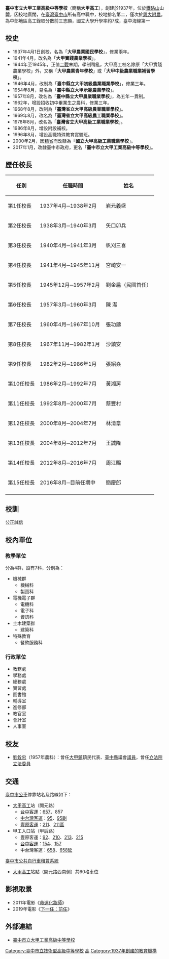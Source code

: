 {{Infobox School
| name =臺中市立大甲工業高級中等學校
| other_name = Taichung Municipal<br>Dajia Industrial High School
| image = [[File:臺中市立大甲工業高級中等學校.jpeg|File:臺中市立大甲工業高級中等學校.jpeg]]
| motto = 校訓：公正誠信
| established = 1937年 大甲農業國民學校
| type = [[技術型高級中等學校|技術型高級中等學校]]
| religion = 
| affiliation = [[臺中市政府教育局|臺中市政府教育局]]
| district = {{ROCTW}}[[臺中市|臺中市]][[大甲區|大甲區]]
| grades = 高一至高三
| founder = 
| president =
| principal = 簡慶郎
| dean = 
| college = 
| house = 
| sc =
| cs =
| free_label2 = 校地面積
| free_text2 = 190,299平方公尺
| faculty = 110餘人
| staff = 30餘人
| students = 日間部：1,300餘人，進修部：500餘人
| athletics = 
| conference =籃球隊，女子手球隊,田徑隊 
| colors = 
| mascot = 
| magazine = 
| free_label = 
| free_text = 
| free_label3 = 
| free_text3 = 
| address = 臺灣臺中市大甲區開元路71號
| tel = 04-2687-4132
| fax =
| mail = 
| website = https://tcvs.tc.edu.tw/
}}

'''臺中市立大甲工業高級中等學校'''（簡稱'''大甲高工'''），創建於1937年。位於[[鐵砧山|鐵砧山]]山麓，因校地廣闊，在[[臺灣|臺灣]][[臺中市|臺中市]]所有高中職中，校地排名第二，僅次於[[興大附農|興大附農]]。為中部地區高工錄取分數前三志願，國立大學升學率約7成，臺中海線第一

== 校史 ==
*1937年4月1日創校，名為「'''大甲農業國民學校'''」，修業兩年。
*1941年4月，改名為「'''大甲實踐農業學校'''」。
*1944年至1945年，正值[[二戰|二戰]]末期，學制稍亂，大甲高工校名除原「大甲實踐農業學校」外，又稱「'''大甲農業青年學校'''」或「'''大甲中級農業職業補習學校'''」。
*1946年4月，改制為「'''臺中縣立大甲初級農業職業學校'''」，修業三年。
*1954年8月，易名為「'''臺中縣立大甲示範農業學校'''」。
*1957年8月，改名為「'''臺中縣立大甲農業職業學校'''」，為五年一貫制。
*1962年，增設招收初中畢業生之農科，修業三年。
*1968年8月，改制為「'''臺灣省立大甲高級農業職業學校'''」。
*1969年8月，改名為「'''臺灣省立大甲高級農工職業學校'''」。
*1978年8月，改名為「'''臺灣省立大甲高級工業職業學校'''」。
*1986年8月，增設附設補校。
*1996年8月，增設高職特殊教育實驗班。
*2000年2月，因[[精省|精省]]而改隸為「'''國立大甲高級工業職業學校'''」。
*2017年1月，改隸臺中市政府，更名「'''臺中市立大甲工業高級中等學校'''」。

== 歷任校長 ==
{| class="wikitable" align=center 
! 任別　　 !! 　任職時間　　　　　　　 !! 姓名　　　 
|- align=center 
| 第1任校長 || 1937年4月─1938年2月 || 岩元義盛
|- align=center 
| 第2任校長 || 1938年3月─1940年3月 || 矢口卯兵
|- align=center 
| 第3任校長 || 1940年4月─1941年3月 || 帆刈三喜
|- align=center 
| 第4任校長 || 1941年4月─1945年11月 || 宮崎安一
|- align=center 
| 第5任校長 || 1945年12月─1957年2月 || 劉金扁（民國首任）
|- align=center 
| 第6任校長 || 1957年3月─1960年3月 || 陳  潔
|- align=center 
| 第7任校長 || 1960年4月─1967年10月 || 張功鑄
|- align=center 
| 第8任校長 || 1967年11月─1982年1月 || 沙鎮安
|- align=center 
| 第9任校長 || 1982年2月─1986年1月 || 張紹焱
|- align=center 
| 第10任校長 || 1986年2月─1992年7月 || 黃湘房
|- align=center 
| 第11任校長 || 1992年8月─2000年7月 || 蔡豐村
|- align=center 
| 第12任校長 || 2000年8月─2004年7月 || 林清章
|- align=center 
| 第13任校長 || 2004年8月─2012年7月 || 王誠隆
|- align=center 
| 第14任校長|| 2012年8月─2016年7月  || 周江賜
|- align=center
| 第15任校長 || 2016年8月─目前任期中 || 簡慶郎
|- align=center
|}

== 校訓 ==
公正誠信

== 校內單位 ==
=== 教學單位 ===
分為4群，設有7科，分別為：
*機械群
**機械科
**製圖科
*電機電子群
**電機科
**電子科
**資訊科
*土木建築群
**建築科
*特殊教育
**餐飲服務科

=== 行政單位 ===
*教務處
*學務處
*總務處
*實習處
*圖書館
*輔導室
*進修部
*教官室
*會計室
*人事室

== 校友 ==
*[[劉銓忠|劉銓忠]]（1957年農科）：曾任[[大甲區|大甲鎮]]鎮民代表、[[臺中縣|臺中縣]]議會[[議員|議員]]，曾任[[立法院|立法院]][[立法委員|立法委員]]

== 交通 ==
[[臺中市公車|臺中市公車]]停靠站名及路線如下：
*[[臺中市立大甲高級中等學校|大甲高工]]站（開元路）
**[[台中客運|台中客運]]：[[台中市公車657路|657]]、857
**[[中台灣客運|中台灣客運]]：[[台中市公車95路|95]]、[[台中市公車95路|95副]]
**[[豐原客運|豐原客運]]：[[台中市公車211路|211]]、[[台中市公車211路|211區]]
*甲工入口站（甲后路）
**豐原客運：[[台中市公車92路|92]]、[[台中市公車210路|210]]、[[台中市公車213路|213]]、[[台中市公車215路|215]]
**[[台中客運|台中客運]]：[[台中市公車154路|154]]、[[台中市公車157路|157]]
**中台灣客運：[[台中市公車658路|658]]、[[台中市公車658路|658延]]
[[臺中市公共自行車租賃系統|臺中市公共自行車租賃系統]]
*[[臺中市立大甲高級中等學校|大甲高工]]站點（開元路西南側）共60格車位

==影視取景==
* 2011年電影《[[命運化妝師|命運化妝師]]》
*2019年電影《[[下一任：前任|下一任：前任]]》

== 外部連結 ==
*[http://www.tcvs.tc.edu.tw/ 臺中市立大甲工業高級中等學校] {{Wayback|url=http://www.tcvs.tc.edu.tw/ |date=20120610181015 }}
{{臺中市高級中等學校列表}}

[[Category:臺中市立技術型高級中等學校|Category:臺中市立技術型高級中等學校]]
[[Category:大甲區學校|高]]
[[Category:1937年創建的教育機構|Category:1937年創建的教育機構]]